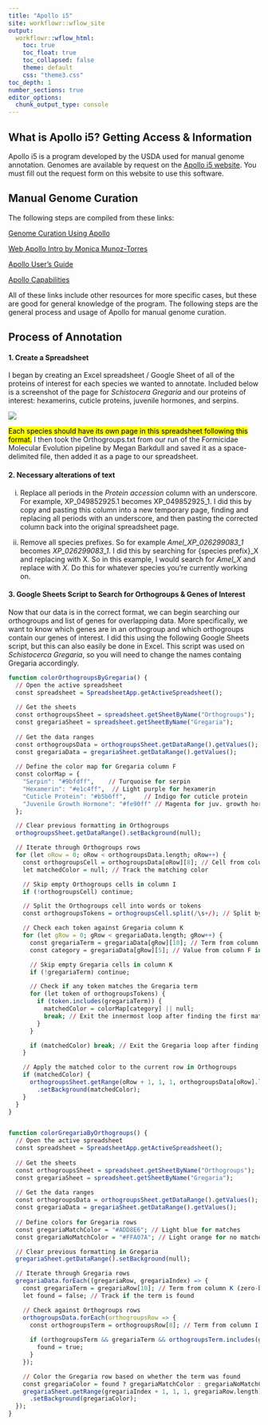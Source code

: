 ```yaml
---
title: "Apollo i5"
site: workflowr::wflow_site
output:
  workflowr::wflow_html:
    toc: true
    toc_float: true
    toc_collapsed: false
    theme: default
    css: "theme3.css"
toc_depth: 1
number_sections: true
editor_options:
  chunk_output_type: console
---
```


## What is Apollo i5? Getting Access & Information

Apollo i5 is a program developed by the USDA used for manual genome annotation. Genomes are available by request on the [Apollo i5 website](https://i5k.nal.usda.gov/web-apollo-registration). You must fill out the request form on this website to use this software.


## Manual Genome Curation

The following steps are compiled from these links:

[Genome Curation Using Apollo](https://www.slideshare.net/slideshow/genome-curation-using-apollo/53758443)

[Web Apollo Intro by Monica Munoz-Torres](https://genomecuration.github.io/genometrain/d-feature-curation-crossing/curated-collection/webapollo/WebApollo_Intro_Moni[1].pdf)

[Apollo User's Guide](https://genomearchitect.readthedocs.io/en/latest/UsersGuide.html)

[Apollo Capabilities](https://i5k.nal.usda.gov/sites/default/files/presentations/Apollo_webinar_8-18-2021.pdf)

All of these links include other resources for more specific cases, but these are good for general knowledge of the program. The following steps are the general process and usage of Apollo for manual genome curation.

<!-- ### Apollo Interface Breakdown
[INSERT GUI SCREENSHOT ANNOTATED] -->


<!-- ### 1. Selecting a Region of Interest -->

<!-- ### 2. Selecting Appropriate Evidence -->

<!-- ### 3. Determine if Existing Feature Provides a Reasonable Gene Model -->

<!-- ### 4. Adjust the Gene Model -->

<!-- ### 5. Checking your Model -->

<!-- ### 6. Comment & Finish -->

## Process of Annotation
#### 1. Create a Spreadsheet
I began by creating an Excel spreadsheet / Google Sheet of all of the proteins of interest for each species we wanted to annotate. Included below is a screenshot of the page for *Schistocera Gregaria* and our proteins of interest: hexamerins, cuticle proteins, juvenile hormones, and serpins.


![](assets/excel-orthogroups-scnsht.png)


 <mark>Each species should have its own page in this spreadsheet following this   format.</mark> I then took the Orthogroups.txt from our run of the Formicidae Molecular Evolution pipeline by Megan Barkdull and saved it as a space-delimited file, then added it as a page to our spreadsheet.
 
 
#### 2. Necessary alterations of text

i. Replace all periods in the *Protein accession* column with an underscore. For example, XP_049852925.1 becomes XP_049852925_1. I did this by copy and pasting this column into a new temporary page, finding and replacing all periods with an underscore, and then pasting the corrected column back into the original spreadsheet page.
  
ii. Remove all species prefixes. So for example *Amel_XP_026299083_1* becomes *XP_026299083_1*. I did this by searching for {species prefix}_X and replacing with X. So in this example, I would search for *Amel_X* and replace with *X*. Do this for whatever species you're currently working on.


#### 3. Google Sheets Script to Search for Orthogroups & Genes of Interest

Now that our data is in the correct format, we can begin searching our orthogroups and list of genes for overlapping data. More specifically, we want to know which genes are in an orthogroup and which orthogroups contain our genes of interest. I did this using the following Google Sheets script, but this can also easily be done in Excel. This script was used on *Schistocerca Gregaria*, so you will need to change the names containg Gregaria accordingly.

```r

function colorOrthogroupsByGregaria() {
  // Open the active spreadsheet
  const spreadsheet = SpreadsheetApp.getActiveSpreadsheet();
  
  // Get the sheets
  const orthogroupsSheet = spreadsheet.getSheetByName("Orthogroups");
  const gregariaSheet = spreadsheet.getSheetByName("Gregaria");
  
  // Get the data ranges
  const orthogroupsData = orthogroupsSheet.getDataRange().getValues();
  const gregariaData = gregariaSheet.getDataRange().getValues();
  
  // Define the color map for Gregaria column F
  const colorMap = {
    "Serpin": "#9bfdff",    // Turquoise for serpin
    "Hexamerin": "#e1c4ff",  // Light purple for hexamerin
    "Cuticle Protein": "#b5b6ff",     // Indigo for cuticle protein
    "Juvenile Growth Hormone": "#fe90ff" // Magenta for juv. growth hormone
  };

  // Clear previous formatting in Orthogroups
  orthogroupsSheet.getDataRange().setBackground(null);

  // Iterate through Orthogroups rows
  for (let oRow = 0; oRow < orthogroupsData.length; oRow++) {
    const orthogroupsCell = orthogroupsData[oRow][8]; // Cell from column I (zero-based index 8)
    let matchedColor = null; // Track the matching color

    // Skip empty Orthogroups cells in column I
    if (!orthogroupsCell) continue;

    // Split the Orthogroups cell into words or tokens
    const orthogroupsTokens = orthogroupsCell.split(/\s+/); // Split by whitespace

    // Check each token against Gregaria column K
    for (let gRow = 0; gRow < gregariaData.length; gRow++) {
      const gregariaTerm = gregariaData[gRow][10]; // Term from column K (zero-based index 10)
      const category = gregariaData[gRow][5]; // Value from column F in Gregaria (zero-based index 5)

      // Skip empty Gregaria cells in column K
      if (!gregariaTerm) continue;

      // Check if any token matches the Gregaria term
      for (let token of orthogroupsTokens) {
        if (token.includes(gregariaTerm)) {
          matchedColor = colorMap[category] || null;
          break; // Exit the innermost loop after finding the first match
        }
      }

      if (matchedColor) break; // Exit the Gregaria loop after finding the first match
    }

    // Apply the matched color to the current row in Orthogroups
    if (matchedColor) {
      orthogroupsSheet.getRange(oRow + 1, 1, 1, orthogroupsData[oRow].length)
        .setBackground(matchedColor);
    }
  }
}


function colorGregariaByOrthogroups() {
  // Open the active spreadsheet
  const spreadsheet = SpreadsheetApp.getActiveSpreadsheet();
  
  // Get the sheets
  const orthogroupsSheet = spreadsheet.getSheetByName("Orthogroups");
  const gregariaSheet = spreadsheet.getSheetByName("Gregaria");
  
  // Get the data ranges
  const orthogroupsData = orthogroupsSheet.getDataRange().getValues();
  const gregariaData = gregariaSheet.getDataRange().getValues();
  
  // Define colors for Gregaria rows
  const gregariaMatchColor = "#ADD8E6"; // Light blue for matches
  const gregariaNoMatchColor = "#FFA07A"; // Light orange for no matches

  // Clear previous formatting in Gregaria
  gregariaSheet.getDataRange().setBackground(null);

  // Iterate through Gregaria rows
  gregariaData.forEach((gregariaRow, gregariaIndex) => {
    const gregariaTerm = gregariaRow[10]; // Term from column K (zero-based index 10)
    let found = false; // Track if the term is found

    // Check against Orthogroups rows
    orthogroupsData.forEach(orthogroupsRow => {
      const orthogroupsTerm = orthogroupsRow[8]; // Term from column I (zero-based index 8)
      
      if (orthogroupsTerm && gregariaTerm && orthogroupsTerm.includes(gregariaTerm)) {
        found = true;
      }
    });

    // Color the Gregaria row based on whether the term was found
    const gregariaColor = found ? gregariaMatchColor : gregariaNoMatchColor;
    gregariaSheet.getRange(gregariaIndex + 1, 1, 1, gregariaRow.length)
      .setBackground(gregariaColor);
  });
}

```


  




